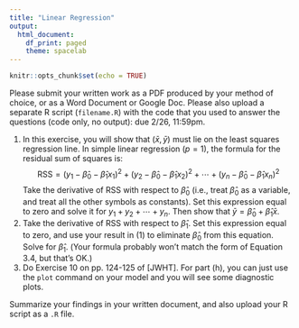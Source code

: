 ```yaml
---
title: "Linear Regression"
output:
  html_document:
    df_print: paged
    theme: spacelab
---
```


```r
knitr::opts_chunk$set(echo = TRUE)
```

Please submit your written work as a PDF produced by your method of choice, or as a Word Document or Google Doc. Please also upload a separate R script (`filename.R`) with the code that you used to answer the questions (code only, no output): due 2/26, 11:59pm. 

1. In this exercise, you will show that $(\bar{x}, \bar{y})$ must lie on the least squares regression line. In simple linear regression ($p=1$), the formula for the residual sum of squares is:
$$
\text{RSS} = (y_1 -\hat{\beta}_0 -\hat{\beta}_1x_1)^2 + (y_2 -\hat{\beta}_0 -\hat{\beta}_1x_2)^2 + \cdots + (y_n -\hat{\beta}_0 -\hat{\beta}_1x_n)^2
$$
Take the derivative of $\text{RSS}$ with respect to $\hat{\beta}_0$ (i.e., treat $\hat{\beta}_0$ as a variable, and treat all the other symbols as constants). Set this expression equal to zero and solve it for $y_1 + y_2 + \cdots + y_n$. Then show that $\bar{y} = \hat{\beta}_0 + \hat{\beta}_1\bar{x}$.
2. Take the derivative of $\text{RSS}$ with respect to $\hat{\beta}_1$. Set this expression equal to zero, and use your result in (1) to eliminate $\hat{\beta}_0$ from this equation. Solve for $\hat{\beta}_1$. (Your formula probably won't match the form of Equation 3.4, but that's OK.)
3. Do Exercise 10 on pp. 124-125 of [JWHT]. For part (h), you can just use the `plot` command on your model and you will see some diagnostic plots.

Summarize your findings in your written document, and also upload your R script as a `.R` file.

